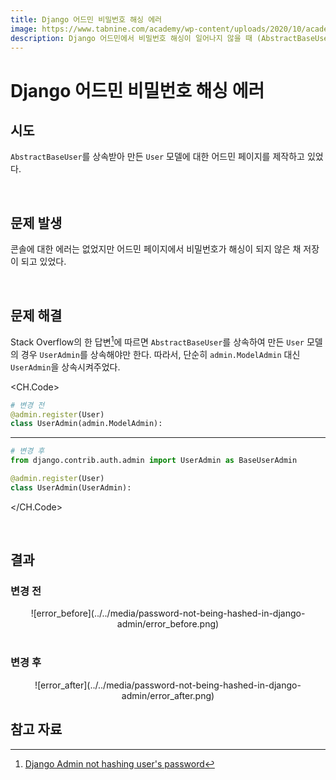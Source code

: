 ```yaml
---
title: Django 어드민 비밀번호 해싱 에러
image: https://www.tabnine.com/academy/wp-content/uploads/2020/10/academy_1.png
description: Django 어드민에서 비밀번호 해싱이 일어나지 않을 때 (AbstractBaseUser)
---
```



# Django 어드민 비밀번호 해싱 에러

## 시도

`AbstractBaseUser`를 상속받아 만든 `User` 모델에 대한 어드민 페이지를 제작하고 있었다.

<br/>

## 문제 발생

콘솔에 대한 에러는 없었지만 어드민 페이지에서 비밀번호가 해싱이 되지 않은 채 저장이 되고 있었다.

<br/>

## 문제 해결

Stack Overflow의 한 답변[^1]에 따르면 `AbstractBaseUser`를 상속하여 만든 `User` 모델의 경우 <a class="https://github.com/django/django/blob/444b6da7cc229a58a2c476a52e45233001dc7073/django/contrib/auth/admin.py#L43" target="_blank"><code>UserAdmin</code></a>를 상속해야만 한다.
따라서, 단순히 `admin.ModelAdmin` 대신 `UserAdmin`을 상속시켜주었다.

<CH.Code>

```py users/admin.py(before) mark=3[17:32]
# 변경 전
@admin.register(User)
class UserAdmin(admin.ModelAdmin):
```

---

```py users/admin.py(after) focus=2,5 mark=5[17:25]
# 변경 후
from django.contrib.auth.admin import UserAdmin as BaseUserAdmin

@admin.register(User)
class UserAdmin(UserAdmin):
```

</CH.Code>

<br/>

## 결과

### 변경 전

<center>![error_before](../../media/password-not-being-hashed-in-django-admin/error_before.png)</center>

<br/>

### 변경 후

<center>![error_after](../../media/password-not-being-hashed-in-django-admin/error_after.png)</center>

## 참고 자료

[^1]:
      <a href="https://stackoverflow.com/a/32852793/13121145" target="_blank">Django Admin not hashing user's password</a>
